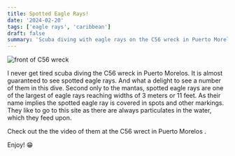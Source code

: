 ```yaml
---
title: Spotted Eagle Rays!
date: '2024-02-20'
tags: ['eagle rays', 'caribbean']
draft: false
summary: 'Scuba diving with eagle rays on the C56 wreck in Puerto Morelos'
---
```


<Image
  src="/static/images/c56-011522/wreck_front.jpg"
  width={800}
  height={600}
  alt="front of C56 wreck"
/>

I never get tired scuba diving the C56 wreck in Puerto Morelos. It is almost guaranteed to see spotted eagle rays. And what a delight to see a number of them in this dive. Second only to the mantas, spotted eagle rays are one of the largest of eagle rays reaching widths of 3 meters or 11 feet. As their name implies the spotted eagle ray is covered in spots and other markings. They like to go to this site as there are always particulates in the water, which they feed upon.

Check out the the video of them at the C56 wrect in Puerto Morelos .

<YouTube embedId="r9p5Yvu0vtM?si=kuCZd8SClEYEyWSs" />

Enjoy! 😁
